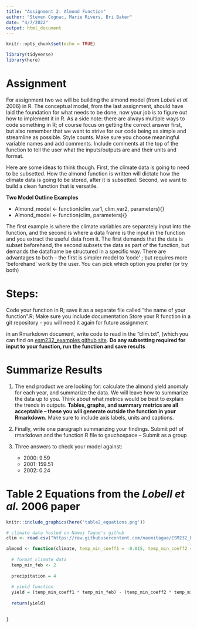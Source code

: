 ```yaml
---
title: "Assignment 2: Almond Function"
author: "Steven Cognac, Marie Rivers, Bri Baker"
date: "4/7/2022"
output: html_document
---
```


```r
knitr::opts_chunk$set(echo = TRUE)

library(tidyverse)
library(here)
```
# Assignment

For assignment two we will be building the almond model (from *Lobell et al.* 2006) in R. The conceptual model, from the last assignment, should have laid the foundation for what needs to be done, now your job is to figure out how to implement it in R. As a side note: there are always multiple ways to code something in R; of course focus on getting the correct answer first, but also remember that we want to strive for our code being as simple and streamline as possible. Style counts. Make sure you choose meaningful variable names and add comments. Include comments at the top of the function to tell the user what the inputs/outputs are and their units and format.

Here are some ideas to think though. First, the climate data is going to need to be subsetted. How the almond function is written will dictate how the climate data is going to be stored, after it is subsetted. Second, we want to build a clean function that is versatile. 

**Two Model Outline Examples**

 - Almond_model <- function(clim_var1, clim_var2, parameters){}
 - Almond_model <- function(clim, parameters){}

The first example is where the climate variables are separately input into the function, and the second is where a data frame is the input in the function and you extract the useful data from it. The first demands that the data is subset beforehand, the second subsets the data as part of the function, but demands the dataframe be structured in a specific way. There are advantages to both – the first is simpler model to ‘code’ ; but requires more ‘beforehand’ work by the user. You can pick which option you prefer (or try both)

# Steps:

Code your function in R; save it as a separate file called “the name of your function”.R; Make sure you include documentation Store your R function in a git repository - you will need it again for future assignment

in an Rmarkdown document, write code to read in the “clim.txt”, (which you can find on [esm232_examples github site](https://github.com/naomitague/ESM232_Examples.git).
**Do any subsetting required for input to your function, run the function and save results**

# Summarize Results

 1. The end product we are looking for: calculate the almond yield anomaly for each year, and summarize the data. We will leave how to summarize the data up to you. Think about what metrics would be best to explain the trends in outputs. **Tables, graphs, and summary metrics are all acceptable – these you will generate outside the function in your Rmarkdown.** Make sure to include axis labels, units and captions.

2. Finally, write one paragraph summarizing your findings. Submit pdf of rmarkdown.and the function.R file to gauchospace – Submit as a group

3. Three answers to check your model against:

    - 2000: 9.59
    - 2001: 159.51
    - 2002: 0.24


# Table 2 Equations from the *Lobell et al.* 2006 paper

```r
knitr::include_graphics(here('table2_equations.png'))
```



```r
# climate data hosted on Namoi Tague's github
clim <- read.csv("https://raw.githubusercontent.com/naomitague/ESM232_Examples/main/Data/clim.txt", sep = " ", header=TRUE)
```




```r

almond <- function(climate, temp_min_coeff1 = -0.015, temp_min_coeff2 = 0.0046, precip1 = 0.07, precip2 = 0.0043, intercept = 0.28){
  
  # format climate data
  temp_min_feb <- 2
  
  precipitation = 4
  
  # yield function
  yield = (temp_min_coeff1 * temp_min_feb) - (temp_min_coeff2 * temp_min_feb**2) - (precip1 * precipitation) - (precip2 * precipitation**2) + intercept
  
  return(yield)

  
}

```







